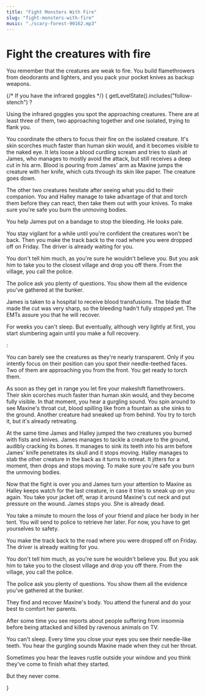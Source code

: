 ```yaml
---
title: "Fight Monsters With Fire"
slug: "fight-monsters-with-fire"
music: "./scary-forest-90162.mp3"
---
```



# Fight the creatures with fire

You remember that the creatures are weak to fire. You build flamethrowers from deodorants and lighters, and you pack your pocket knives as backup weapons.

{/* If you have the infrared goggles */}
{
    getLevelState().includes("follow-stench") 
        ? <div>
            <p>Using the infrared goggles you spot the approaching creatures. There are at least three of them, two approaching together and one isolated, trying to flank you. </p>
            <p>You coordinate the others to focus their fire on the isolated creature. It's skin scorches much faster than human skin would, and it becomes visible to the naked eye. It lets loose a blood curdling scream and tries to slash at James, who manages to mostly avoid the attack, but still receives a deep cut in his arm. Blood is pouring from James' arm as Maxine jumps the creature with her knife, which cuts through its skin like paper. The creature goes down.</p>
            <p>The other two creatures hesitate after seeing what you did to their companion. You and Halley manage to take advantage of that and torch them before they can react, then take them out with your knives. To make sure you're safe you burn the unmoving bodies.</p>
            <p>You help James put on a bandage to stop the bleeding. He looks pale.</p>
            <p>You stay vigilant for a while until you're confident the creatures won't be back. Then you make the track back to the road where you were dropped off on Friday. The driver is already waiting for you.</p>
            <p>You don't tell him much, as you're sure he wouldn't believe you. But you ask him to take you to the closest village and drop you off there. From the village, you call the police.</p>
            <p>The police ask you plenty of questions. You show them all the evidence you've gathered at the bunker.</p>
            <p>James is taken to a hospital to receive blood transfusions. The blade that made the cut was very sharp, so the bleeding hadn't fully stopped yet. The EMTs assure you that he will recover.</p>
            <p>For weeks you can't sleep. But eventually, although very lightly at first, you start slumbering again until you make a full recovery.</p>
        </div>
        : <div>
            <p>You can barely see the creatures as they're nearly transparent. Only if you intently focus on their position can you spot their needle-teethed faces. Two of them are approaching you from the front. You get ready to torch them.</p>
            <p>As soon as they get in range you let fire your makeshift flamethrowers. Their skin scorches much faster than human skin would, and they become fully visible. In that moment, you hear a gurgling sound. You spin around to see Maxine's throat cut, blood spilling like from a fountain as she sinks to the ground. Another creature had sneaked up from behind. You try to torch it, but it's already retreating.</p>
            <p>At the same time James and Halley jumped the two creatures you burned with fists and knives. James manages to tackle a creature to the ground, audibly cracking its bones. It manages to sink its teeth into his arm before James' knife penetrates its skull and it stops moving. Halley manages to stab the other creature in the back as it turns to retreat. It jitters for a moment, then drops and stops moving. To make sure you're safe you burn the unmoving bodies.</p>
            <p>Now that the fight is over you and James turn your attention to Maxine as Halley keeps watch for the last creature, in case it tries to sneak up on you again. You take your jacket off, wrap it around Maxine's cut neck and put pressure on the wound. James stops you. She is already dead.</p>
            <p>You take a minute to mourn the loss of your friend and place her body in her tent. You will send to police to retrieve her later. For now, you have to get yourselves to safety.</p>
            <p>You make the track back to the road where you were dropped off on Friday. The driver is already waiting for you.</p>
            <p>You don't tell him much, as you're sure he wouldn't believe you. But you ask him to take you to the closest village and drop you off there. From the village, you call the police.</p>
            <p>The police ask you plenty of questions. You show them all the evidence you've gathered at the bunker.</p>
            <p>They find and recover Maxine's body. You attend the funeral and do your best to comfort her parents.</p>
            <p>After some time you see reports about people suffering from insomnia before being attacked and killed by ravenous animals on TV.</p>
            <p>You can't sleep. Every time you close your eyes you see their needle-like teeth. You hear the gurgling sounds Maxine made when they cut her throat.</p>
            <p>Sometimes you hear the leaves rustle outside your window and you think they've come to finish what they started.</p>
            <p>But they never come.</p>
        </div>
}
